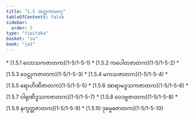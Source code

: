 ```yaml
---
title: "1.5 အတ္ထကာမဝဂ္ဂ"
tableOfContents: false
sidebar:
  order: 5
type: "tipitaka"
basket: "su"
book: "ja1"
---
```



<DynamicBreadcrumb />



<TableOfContents book="ja1" section="1.5">
* [1.5.1 လောသကဇာတက](1-5/1-5-1)
* [1.5.2 ကပေါတဇာတက](1-5/1-5-2)
* [1.5.3 ဝေဠုကဇာတက](1-5/1-5-3)
* [1.5.4 မကသဇာတက](1-5/1-5-4)
* [1.5.5 ရောဟိဏိဇာတက](1-5/1-5-5)
* [1.5.6 အာရာမဒူသကဇာတက](1-5/1-5-6)
* [1.5.7 ဝါရုဏိဒူသကဇာတက](1-5/1-5-7)
* [1.5.8 ဝေဒဗ္ဗဇာတက](1-5/1-5-8)
* [1.5.9 နက္ခတ္တဇာတက](1-5/1-5-9)
* [1.5.10 ဒုမ္မေဓဇာတက](1-5/1-5-10)
</TableOfContents>